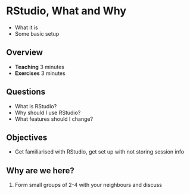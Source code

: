 # RStudio, What and Why

* What it is
* Some basic setup

## Overview

* **Teaching** 3 minutes
* **Exercises** 3 minutes

## Questions

* What is RStudio?
* Why should I use RStudio?
* What features should I change?

## Objectives

* Get familiarised with RStudio, get set up with not storing session info

## Why are we here? {.exercise}

1. Form small groups of 2-4 with your neighbours and discuss 
